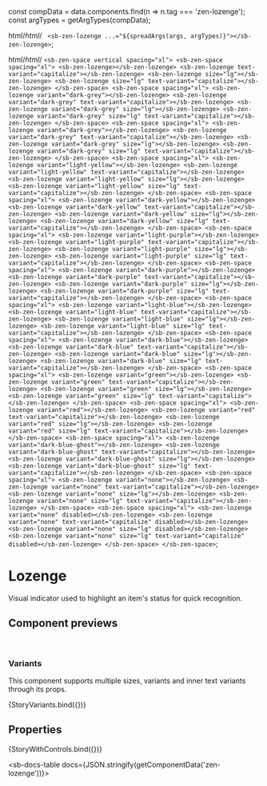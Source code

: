 
const compData = data.components.find(n => n.tag === 'zen-lozenge');
const argTypes = getArgTypes(compData);

<Meta title="Graphics/Lozenge" component="zen-lozenge" argTypes={argTypes} />

  html/*html*/ ` <sb-zen-lozenge ...="${spreadArgs(args, argTypes)}"></sb-zen-lozenge>`;

  html/*html*/ `
    <sb-zen-space vertical spacing="xl">
      <sb-zen-space spacing="xl">
        <sb-zen-lozenge></sb-zen-lozenge>
        <sb-zen-lozenge text-variant="capitalize"></sb-zen-lozenge>
        <sb-zen-lozenge size="lg"></sb-zen-lozenge>
        <sb-zen-lozenge size="lg" text-variant="capitalize"></sb-zen-lozenge>
      </sb-zen-space>
      <sb-zen-space spacing="xl">
        <sb-zen-lozenge variant="dark-grey"></sb-zen-lozenge>
        <sb-zen-lozenge variant="dark-grey" text-variant="capitalize"></sb-zen-lozenge>
        <sb-zen-lozenge variant="dark-grey" size="lg"></sb-zen-lozenge>
        <sb-zen-lozenge variant="dark-grey" size="lg" text-variant="capitalize"></sb-zen-lozenge>
      </sb-zen-space>
      <sb-zen-space spacing="xl">
        <sb-zen-lozenge variant="dark-grey"></sb-zen-lozenge>
        <sb-zen-lozenge variant="dark-grey" text-variant="capitalize"></sb-zen-lozenge>
        <sb-zen-lozenge variant="dark-grey" size="lg"></sb-zen-lozenge>
        <sb-zen-lozenge variant="dark-grey" size="lg" text-variant="capitalize"></sb-zen-lozenge>
      </sb-zen-space>
      <sb-zen-space spacing="xl">
        <sb-zen-lozenge variant="light-yellow"></sb-zen-lozenge>
        <sb-zen-lozenge variant="light-yellow" text-variant="capitalize"></sb-zen-lozenge>
        <sb-zen-lozenge variant="light-yellow" size="lg"></sb-zen-lozenge>
        <sb-zen-lozenge variant="light-yellow" size="lg" text-variant="capitalize"></sb-zen-lozenge>
      </sb-zen-space>
      <sb-zen-space spacing="xl">
        <sb-zen-lozenge variant="dark-yellow"></sb-zen-lozenge>
        <sb-zen-lozenge variant="dark-yellow" text-variant="capitalize"></sb-zen-lozenge>
        <sb-zen-lozenge variant="dark-yellow" size="lg"></sb-zen-lozenge>
        <sb-zen-lozenge variant="dark-yellow" size="lg" text-variant="capitalize"></sb-zen-lozenge>
      </sb-zen-space>
      <sb-zen-space spacing="xl">
        <sb-zen-lozenge variant="light-purple"></sb-zen-lozenge>
        <sb-zen-lozenge variant="light-purple" text-variant="capitalize"></sb-zen-lozenge>
        <sb-zen-lozenge variant="light-purple" size="lg"></sb-zen-lozenge>
        <sb-zen-lozenge variant="light-purple" size="lg" text-variant="capitalize"></sb-zen-lozenge>
      </sb-zen-space>
      <sb-zen-space spacing="xl">
        <sb-zen-lozenge variant="dark-purple"></sb-zen-lozenge>
        <sb-zen-lozenge variant="dark-purple" text-variant="capitalize"></sb-zen-lozenge>
        <sb-zen-lozenge variant="dark-purple" size="lg"></sb-zen-lozenge>
        <sb-zen-lozenge variant="dark-purple" size="lg" text-variant="capitalize"></sb-zen-lozenge>
      </sb-zen-space>
      <sb-zen-space spacing="xl">
        <sb-zen-lozenge variant="light-blue"></sb-zen-lozenge>
        <sb-zen-lozenge variant="light-blue" text-variant="capitalize"></sb-zen-lozenge>
        <sb-zen-lozenge variant="light-blue" size="lg"></sb-zen-lozenge>
        <sb-zen-lozenge variant="light-blue" size="lg" text-variant="capitalize"></sb-zen-lozenge>
      </sb-zen-space>
      <sb-zen-space spacing="xl">
        <sb-zen-lozenge variant="dark-blue"></sb-zen-lozenge>
        <sb-zen-lozenge variant="dark-blue" text-variant="capitalize"></sb-zen-lozenge>
        <sb-zen-lozenge variant="dark-blue" size="lg"></sb-zen-lozenge>
        <sb-zen-lozenge variant="dark-blue" size="lg" text-variant="capitalize"></sb-zen-lozenge>
      </sb-zen-space>
      <sb-zen-space spacing="xl">
        <sb-zen-lozenge variant="green"></sb-zen-lozenge>
        <sb-zen-lozenge variant="green" text-variant="capitalize"></sb-zen-lozenge>
        <sb-zen-lozenge variant="green" size="lg"></sb-zen-lozenge>
        <sb-zen-lozenge variant="green" size="lg" text-variant="capitalize"></sb-zen-lozenge>
      </sb-zen-space>
      <sb-zen-space spacing="xl">
        <sb-zen-lozenge variant="red"></sb-zen-lozenge>
        <sb-zen-lozenge variant="red" text-variant="capitalize"></sb-zen-lozenge>
        <sb-zen-lozenge variant="red" size="lg"></sb-zen-lozenge>
        <sb-zen-lozenge variant="red" size="lg" text-variant="capitalize"></sb-zen-lozenge>
      </sb-zen-space>
      <sb-zen-space spacing="xl">
        <sb-zen-lozenge variant="dark-blue-ghost"></sb-zen-lozenge>
        <sb-zen-lozenge variant="dark-blue-ghost" text-variant="capitalize"></sb-zen-lozenge>
        <sb-zen-lozenge variant="dark-blue-ghost" size="lg"></sb-zen-lozenge>
        <sb-zen-lozenge variant="dark-blue-ghost" size="lg" text-variant="capitalize"></sb-zen-lozenge>
      </sb-zen-space>
      <sb-zen-space spacing="xl">
        <sb-zen-lozenge variant="none"></sb-zen-lozenge>
        <sb-zen-lozenge variant="none" text-variant="capitalize"></sb-zen-lozenge>
        <sb-zen-lozenge variant="none" size="lg"></sb-zen-lozenge>
        <sb-zen-lozenge variant="none" size="lg" text-variant="capitalize"></sb-zen-lozenge>
      </sb-zen-space>
      <sb-zen-space spacing="xl">
        <sb-zen-lozenge variant="none" disabled></sb-zen-lozenge>
        <sb-zen-lozenge variant="none" text-variant="capitalize" disabled></sb-zen-lozenge>
        <sb-zen-lozenge variant="none" size="lg" disabled></sb-zen-lozenge>
        <sb-zen-lozenge variant="none" size="lg" text-variant="capitalize" disabled></sb-zen-lozenge>
      </sb-zen-space>
    </sb-zen-space>
  `;

# Lozenge

Visual indicator used to highlight an item's status for quick recognition.

## Component previews

<br />

### Variants

This component supports multiple sizes, variants and inner text variants through its props.

<Canvas>
  <Story name="StoryVariants">{StoryVariants.bind({})}</Story>
</Canvas>

## Properties

<Canvas>
  <Story
    name="default"
    args={{
      ...getDefaultArgs(argTypes),
    }}
  >
    {StoryWithControls.bind({})}
  </Story>
</Canvas>

<ArgsTable story="default" />

<sb-docs-table docs={JSON.stringify(getComponentData('zen-lozenge'))}></sb-docs-table>
